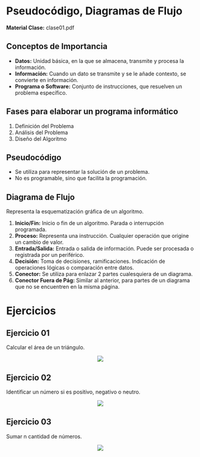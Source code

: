 
# Pseudocódigo, Diagramas de Flujo

**Material Clase:** <ExternalLink href="/ti3v11/docs/clase01.pdf">clase01.pdf</ExternalLink>

## Conceptos de Importancia

- **Datos:** Unidad básica, en la que se almacena, transmite y procesa la información.
- **Información:** Cuando un dato se transmite y se le añade contexto, se convierte en información.
- **Programa o Software:** Conjunto de instrucciones, que resuelven un problema específico.

## Fases para elaborar un programa informático
1. Definición del Problema
2. Análisis del Problema
3. Diseño del Algoritmo

## Pseudocódigo
- Se utiliza para representar la solución de un problema.
- No es programable, sino que facilita la programación.

## Diagrama de Flujo
Representa la esquematización gráfica de un algoritmo.

1. **Inicio/Fin:** Inicio o fin de un algoritmo. Parada o interrupción programada.
2. **Proceso:** Representa una instrucción. Cualquier operación que origine un cambio de valor.
3. **Entrada/Salida:** Entrada o salida de información. Puede ser procesada o registrada por un periférico.
4. **Decisión:** Toma de decisiones, ramificaciones. Indicación de operaciones lógicas o comparación entre datos.
5. **Conector:** Se utiliza para enlazar 2 partes cualesquiera de un diagrama.
6. **Conector Fuera de Pág:** Similar al anterior, para partes de un diagrama que no se encuentren en la misma página.

# Ejercicios

## Ejercicio 01
Calcular el área de un triángulo.

<center>
  <img src="/ti3v11/images/fig01.png"/>
</center>

## Ejercicio 02
Identificar un número si es positivo, negativo o neutro.

<center>
  <img src="/ti3v11/images/fig02.png"/>
</center>

## Ejercicio 03
Sumar n cantidad de números.

<center>
  <img src="/ti3v11/images/fig03.png"/>
</center>
